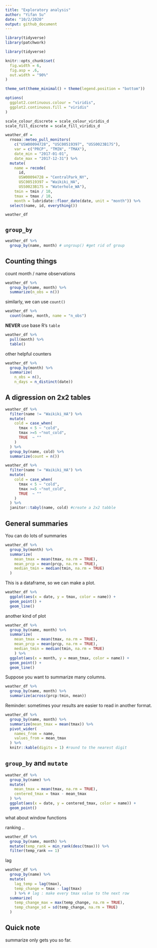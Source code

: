 ```yaml
---
title: "Exploratory analysis"
author: "Yifan Su"
date: "10/2/2020"
output: github_document
---
```


```r
library(tidyverse)
library(patchwork)
```


```r
library(tidyverse)

knitr::opts_chunk$set(
  fig.width = 6,
  fig.asp = .6,
  out.width = "90%"
)

theme_set(theme_minimal() + theme(legend.position = "bottom"))

options(
  ggplot2.continuous.colour = "viridis",
  ggplot2.continuous.fill = "viridis"
)

scale_colour_discrete = scale_colour_viridis_d
scale_fill_discrete = scale_fill_viridis_d
```


```r
weather_df =  
  rnoaa::meteo_pull_monitors(
    c("USW00094728", "USC00519397", "USS0023B17S"),
    var = c("PRCP", "TMIN", "TMAX"), 
    date_min = "2017-01-01",
    date_max = "2017-12-31") %>%
  mutate(
    name = recode(
      id, 
      USW00094728 = "CentralPark_NY", 
      USC00519397 = "Waikiki_HA",
      USS0023B17S = "Waterhole_WA"),
    tmin = tmin / 10,
    tmax = tmax / 10,
    month = lubridate::floor_date(date, unit = "month")) %>%
  select(name, id, everything())

weather_df
```


## `group_by`

```r
weather_df %>% 
  group_by(name, month) # ungroup() #get rid of group
```

## Counting things

count month / name observations

```r
weather_df %>% 
  group_by(name, month) %>% 
  summarize(n_obs = n())
```

similarly, we can use `count()`

```r
weather_df %>% 
  count(name, month, name = "n_obs")
```

**NEVER** use base R's `table`

```r
weather_df %>% 
  pull(month) %>% 
  table()
```

other helpful counters

```r
weather_df %>% 
  group_by(month) %>% 
  summarize(
    n_obs = n(),
    n_days = n_distinct(date))
```


## A digression on 2x2 tables

```r
weather_df %>% 
  filter(name != "Waikiki_HA") %>% 
  mutate(
    cold = case_when(
      tmax < 5 ~ "cold",
      tmax >=5 ~"not_cold",
      TRUE  ~ ""
    )
  ) %>% 
  group_by(name, cold) %>% 
  summarize(count = n())
```


```r
weather_df %>% 
  filter(name != "Waikiki_HA") %>% 
  mutate(
    cold = case_when(
      tmax < 5 ~ "cold",
      tmax >=5 ~"not_cold",
      TRUE  ~ ""
    )
  ) %>% 
  janitor::tabyl(name, cold) #create a 2x2 tabble
```


## General summaries

You can do lots of summaries

```r
weather_df %>% 
  group_by(month) %>% 
  summarize(
    mean_tmax = mean(tmax, na.rm = TRUE),
    mean_prcp = mean(prcp, na.rm = TRUE),
    median_tmin = median(tmin, na.rm = TRUE)
  )
```

This is a dataframe, so we can make a plot.

```r
weather_df %>% 
  ggplot(aes(x = date, y = tmax, color = name)) +
  geom_point() +
  geom_line()
```

another kind of plot

```r
weather_df %>% 
  group_by(name, month) %>% 
  summarize(
    mean_tmax = mean(tmax, na.rm = TRUE),
    mean_prcp = mean(prcp, na.rm = TRUE),
    median_tmin = median(tmin, na.rm = TRUE)
    ) %>% 
  ggplot(aes(x = month, y = mean_tmax, color = name)) +
  geom_point() +
  geom_line()
```

Suppose you want to summarize many columns.

```r
weather_df %>% 
  group_by(name, month) %>% 
  summarize(across(prcp:tmin, mean))
```

Reminder: sometimes your results are easier to read in another format.

```r
weather_df %>% 
  group_by(name, month) %>% 
  summarize(mean_tmax = mean(tmax)) %>% 
  pivot_wider(
    names_from = name, 
    values_from = mean_tmax
  ) %>% 
  knitr::kable(digits = 1) #round to the nearest digit
```

## `group_by` and `mutate`

```r
weather_df %>% 
  group_by(name) %>% 
  mutate(
    mean_tmax = mean(tmax, na.rm = TRUE),
    centered_tmax = tmax - mean_tmax
  ) %>% 
  ggplot(aes(x = date, y = centered_tmax, color = name)) +
  geom_point()
```

what about window functions

ranking ..

```r
weather_df %>% 
  group_by(name, month) %>% 
  mutate(temp_rank = min_rank(desc(tmax))) %>% 
  filter(temp_rank == 1)
```

lag

```r
weather_df %>% 
  group_by(name) %>% 
  mutate(
    lag_temp = lag(tmax),
    temp_change = tmax - lag(tmax)
    ) %>% # lag : make every tmax value to the next row
  summarize(
    temp_change_max = max(temp_change, na.rm = TRUE),
    temp_change_sd = sd(temp_change, na.rm = TRUE)
  )
```

## Quick note

summarize only gets you so far.

